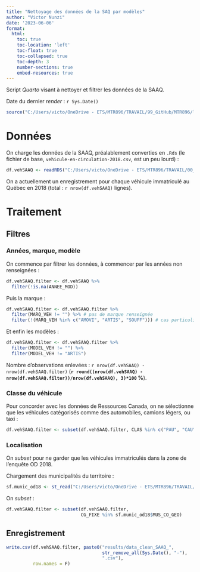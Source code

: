 ```yaml
---
title: "Nettoyage des données de la SAQ par modèles"
author: "Victor Nunzi"
date: '2023-06-06'
format: 
  html:
    toc: true
    toc-location: 'left'
    toc-float: true
    toc-collapsed: true
    toc-depth: 3
    number-sections: true
    embed-resources: true
---
```


Script *Quarto* visant à nettoyer et filtrer les données de la SAAQ.

Date du dernier *render* : `r Sys.Date()`

```r
source("C:/Users/victo/OneDrive - ETS/MTR896/TRAVAIL/99_GitHub/MTR896/librairies/librairies.R")
```

# Données 

On charge les données de la SAAQ, préalablement converties en `.Rds` (le fichier de base, `vehicule-en-circulation-2018.csv`, est un peu lourd) : 

```r
df.vehSAAQ <- readRDS("C:/Users/victo/OneDrive - ETS/MTR896/TRAVAIL/00_Donnees/SAAQ/data_vehEnCirculation_20230602.Rds")
```

On a actuellement un enregistrement pour chaque véhicule immatriculé au Québec en 2018 (total : `r nrow(df.vehSAAQ)` lignes).

# Traitement

## Filtres

### Années, marque, modèle {-}

On commence par filtrer les données, à commencer par les années non renseignées :

```r
df.vehSAAQ.filter <- df.vehSAAQ %>%
  filter(!is.na(ANNEE_MOD))
```

Puis la marque :

```r
df.vehSAAQ.filter <- df.vehSAAQ.filter %>%
  filter(MARQ_VEH != "") %>% # pas de marque renseignée  
  filter(!(MARQ_VEH %in% c("AMOVI", "ARTIS", "SOUFF"))) # cas particuliers, cf. doc de la SAAQ
```

Et enfin les modèles :

```r
df.vehSAAQ.filter <- df.vehSAAQ.filter %>%
  filter(MODEL_VEH != "") %>%
  filter(MODEL_VEH != "ARTIS")
```

Nombre d’observations enlevées : `r nrow(df.vehSAAQ) - nrow(df.vehSAAQ.filter)` (**`r round((nrow(df.vehSAAQ) - nrow(df.vehSAAQ.filter))/nrow(df.vehSAAQ), 3)*100` %**).

### Classe du véhicule {-}

Pour concorder avec les données de Ressources Canada, on ne sélectionne que les véhicules catégorisés comme des automobiles, camions légers, ou taxi :

```r
df.vehSAAQ.filter <- subset(df.vehSAAQ.filter, CLAS %in% c("PAU", "CAU", "RAU", "TTA"))
```

### Localisation {-}

On *subset* pour ne garder que les véhicules immatriculés dans la zone de l'enquête OD 2018.

Chargement des municipalités du territoire :

```r
sf.munic_od18 <- st_read("C:/Users/victo/OneDrive - ETS/MTR896/TRAVAIL/00_Donnees/geom/municipalites/munic_od18.shp", quiet = T)
```

On *subset* :

```r
df.vehSAAQ.filter <- subset(df.vehSAAQ.filter, 
                            CG_FIXE %in% sf.munic_od18$MUS_CO_GEO)
```

## Enregistrement {-}

```r
write.csv(df.vehSAAQ.filter, paste0("results/data_clean_SAAQ_",
                                    str_remove_all(Sys.Date(), "-"),
                                    ".csv"),
          row.names = F)
```

